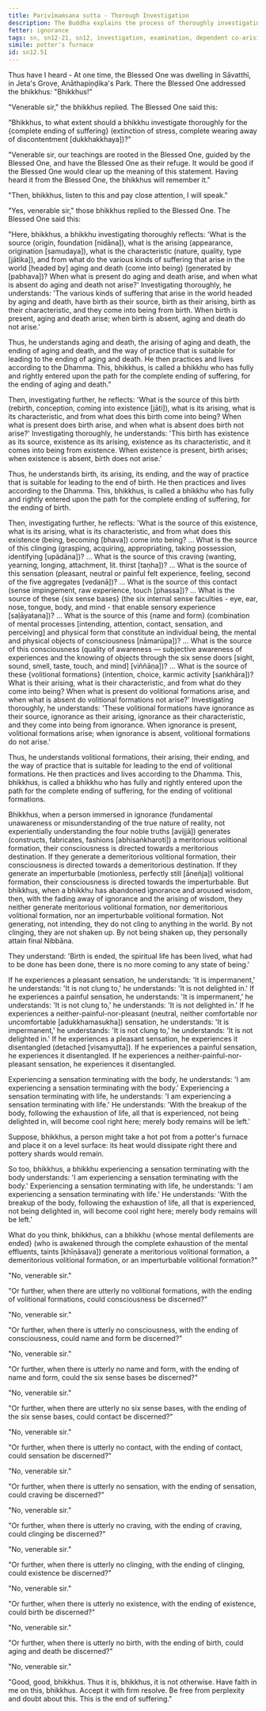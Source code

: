 ```yaml
---
title: Parivīmaṁsana sutta - Thorough Investigation
description: The Buddha explains the process of thoroughly investigating the arising and cessation of suffering through dependent co-arising.
fetter: ignorance
tags: sn, sn12-21, sn12, investigation, examination, dependent co-arising, dependent origination, twelve links, ignorance, volitional formations, consciousness, name and form, six sense bases, contact, sensation, craving, clinging, existence, birth, aging and death, wisdom
simile: potter's furnace
id: sn12.51
---
```


Thus have I heard - At one time, the Blessed One was dwelling in Sāvatthī, in Jeta's Grove, Anāthapiṇḍika's Park. There the Blessed One addressed the bhikkhus: "Bhikkhus!"

"Venerable sir," the bhikkhus replied. The Blessed One said this:

"Bhikkhus, to what extent should a bhikkhu investigate thoroughly for the \{complete ending of suffering} (extinction of stress, complete wearing away of discontentment [dukkhakkhaya])?"

"Venerable sir, our teachings are rooted in the Blessed One, guided by the Blessed One, and have the Blessed One as their refuge. It would be good if the Blessed One would clear up the meaning of this statement. Having heard it from the Blessed One, the bhikkhus will remember it."

"Then, bhikkhus, listen to this and pay close attention, I will speak."

"Yes, venerable sir," those bhikkhus replied to the Blessed One. The Blessed One said this:

"Here, bhikkhus, a bhikkhu investigating thoroughly reflects: 'What is the source (origin, foundation [nidāna]), what is the arising (appearance, origination [samudaya]), what is the characteristic (nature, quality, type [jātika]), and from what do the various kinds of suffering that arise in the world [headed by] aging and death \{come into being} (generated by [pabhava])? When what is present do aging and death arise, and when what is absent do aging and death not arise?' Investigating thoroughly, he understands: 'The various kinds of suffering that arise in the world headed by aging and death, have birth as their source, birth as their arising, birth as their characteristic, and they come into being from birth. When birth is present, aging and death arise; when birth is absent, aging and death do not arise.'

Thus, he understands aging and death, the arising of aging and death, the ending of aging and death, and the way of practice that is suitable for leading to the ending of aging and death. He then practices and lives according to the Dhamma. This, bhikkhus, is called a bhikkhu who has fully and rightly entered upon the path for the complete ending of suffering, for the ending of aging and death."

Then, investigating further, he reflects: 'What is the source of this birth (rebirth, conception, coming into existence [jāti]), what is its arising, what is its characteristic, and from what does this birth come into being? When what is present does birth arise, and when what is absent does birth not arise?' Investigating thoroughly, he understands: 'This birth has existence as its source, existence as its arising, existence as its characteristic, and it comes into being from existence. When existence is present, birth arises; when existence is absent, birth does not arise.'

Thus, he understands birth, its arising, its ending, and the way of practice that is suitable for leading to the end of birth. He then practices and lives according to the Dhamma. This, bhikkhus, is called a bhikkhu who has fully and rightly entered upon the path for the complete ending of suffering, for the ending of birth.

Then, investigating further, he reflects: 'What is the source of this existence, what is its arising, what is its characteristic, and from what does this existence (being, becoming [bhava]) come into being? ... What is the source of this clinging (grasping, acquiring, appropriating, taking possession, identifying [upādāna])? ... What is the source of this craving (wanting, yearning, longing, attachment, lit. thirst [taṇha])? ... What is the source of this sensation (pleasant, neutral or painful felt experience, feeling, second of the five aggregates [vedanā])? ... What is the source of this contact (sense impingement, raw experience, touch [phassa])? ... What is the source of these \{six sense bases} (the six internal sense faculties - eye, ear, nose, tongue, body, and mind - that enable sensory experience [saḷāyatana])? ... What is the source of this \{name and form} (combination of mental processes [intending, attention, contact, sensation, and perceiving] and physical form that constitute an individual being, the mental and physical objects of consciousness [nāmarūpa])? ... What is the source of this consciousness (quality of awareness — subjective awareness of experiences and the knowing of objects through the six sense doors [sight, sound, smell, taste, touch, and mind] [viññāṇa])? ... What is the source of these \{volitional formations} (intention, choice, karmic activity [saṅkhāra])? What is their arising, what is their characteristic, and from what do they come into being? When what is present do volitional formations arise, and when what is absent do volitional formations not arise?' Investigating thoroughly, he understands: 'These volitional formations have ignorance as their source, ignorance as their arising, ignorance as their characteristic, and they come into being from ignorance. When ignorance is present, volitional formations arise; when ignorance is absent, volitional formations do not arise.'

Thus, he understands volitional formations, their arising, their ending, and the way of practice that is suitable for leading to the end of volitional formations. He then practices and lives according to the Dhamma. This, bhikkhus, is called a bhikkhu who has fully and rightly entered upon the path for the complete ending of suffering, for the ending of volitional formations.

Bhikkhus, when a person immersed in ignorance (fundamental unawareness or misunderstanding of the true nature of reality, not experientially understanding the four noble truths [avijjā]) generates (constructs, fabricates, fashions [abhisaṅkharoti]) a meritorious volitional formation, their consciousness is directed towards a meritorious destination. If they generate a demeritorious volitional formation, their consciousness is directed towards a demeritorious destination. If they generate an imperturbable (motionless, perfectly still [āneñja]) volitional formation, their consciousness is directed towards the imperturbable. But bhikkhus, when a bhikkhu has abandoned ignorance and aroused wisdom, then, with the fading away of ignorance and the arising of wisdom, they neither generate meritorious volitional formation, nor demeritorious volitional formation, nor an imperturbable volitional formation. Not generating, not intending, they do not cling to anything in the world. By not clinging, they are not shaken up. By not being shaken up, they personally attain final Nibbāna.

They understand: 'Birth is ended, the spiritual life has been lived, what had to be done has been done, there is no more coming to any state of being.'

If he experiences a pleasant sensation, he understands: 'It is impermanent,' he understands: 'It is not clung to,' he understands: 'It is not delighted in.' If he experiences a painful sensation, he understands: 'It is impermanent,' he understands: 'It is not clung to,' he understands: 'It is not delighted in.' If he experiences a neither-painful-nor-pleasant (neutral, neither comfortable nor uncomfortable [adukkhamasukha]) sensation, he understands: 'It is impermanent,' he understands: 'It is not clung to,' he understands: 'It is not delighted in.' If he experiences a pleasant sensation, he experiences it disentangled (detached [visaṃyutta]). If he experiences a painful sensation, he experiences it disentangled. If he experiences a neither-painful-nor-pleasant sensation, he experiences it disentangled.

Experiencing a sensation terminating with the body, he understands: 'I am experiencing a sensation terminating with the body.' Experiencing a sensation terminating with life, he understands: 'I am experiencing a sensation terminating with life.' He understands: 'With the breakup of the body, following the exhaustion of life, all that is experienced, not being delighted in, will become cool right here; merely body remains will be left.'

Suppose, bhikkhus, a person might take a hot pot from a potter's furnace and place it on a level surface: its heat would dissipate right there and pottery shards would remain.

So too, bhikkhus, a bhikkhu experiencing a sensation terminating with the body understands: 'I am experiencing a sensation terminating with the body.' Experiencing a sensation terminating with life, he understands: 'I am experiencing a sensation terminating with life.' He understands: 'With the breakup of the body, following the exhaustion of life, all that is experienced, not being delighted in, will become cool right here; merely body remains will be left.'

What do you think, bhikkhus, can a bhikkhu \{whose mental defilements are ended} (who is awakened through the complete exhaustion of the mental effluents, taints [khīṇāsava]) generate a meritorious volitional formation, a demeritorious volitional formation, or an imperturbable volitional formation?"

"No, venerable sir."

"Or further, when there are utterly no volitional formations, with the ending of volitional formations, could consciousness be discerned?"

"No, venerable sir."

"Or further, when there is utterly no consciousness, with the ending of consciousness, could name and form be discerned?"

"No, venerable sir."

"Or further, when there is utterly no name and form, with the ending of name and form, could the six sense bases be discerned?"

"No, venerable sir."

"Or further, when there are utterly no six sense bases, with the ending of the six sense bases, could contact be discerned?"

"No, venerable sir."

"Or further, when there is utterly no contact, with the ending of contact, could sensation be discerned?"

"No, venerable sir."

"Or further, when there is utterly no sensation, with the ending of sensation, could craving be discerned?"

"No, venerable sir."

"Or further, when there is utterly no craving, with the ending of craving, could clinging be discerned?"

"No, venerable sir."

"Or further, when there is utterly no clinging, with the ending of clinging, could existence be discerned?"

"No, venerable sir."

"Or further, when there is utterly no existence, with the ending of existence, could birth be discerned?"

"No, venerable sir."

"Or further, when there is utterly no birth, with the ending of birth, could aging and death be discerned?"

"No, venerable sir."

"Good, good, bhikkhus. Thus it is, bhikkhus, it is not otherwise. Have faith in me on this, bhikkhus. Accept it with firm resolve. Be free from perplexity and doubt about this. This is the end of suffering."